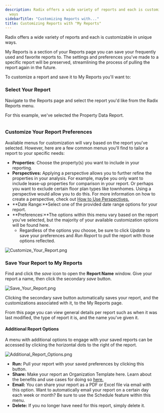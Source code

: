 ```yaml
---
description: Radix offers a wide variety of reports and each is customizable in unique
  ways
sidebarTitle: "Customizing Reports with..."
title: Customizing Reports with "My Reports"
---
```


Radix offers a wide variety of reports and each is customizable in unique ways. 


My Reports is a section of your Reports page you can save your frequently used and favorite reports to. The settings and preferences you've made to a specific report will be preserved, streamlining the process of pulling the report again in the future.


To customize a report and save it to My Reports you'll want to:


<Steps>
  <Step title="Select the report you want to customize.">
  </Step>
  <Step title="Customize the report with available Preferences.">
  </Step>
  <Step title="Save the report to My Reports for future use.">
  </Step>
</Steps>


### Select Your Report


Navigate to the Reports page and select the report you'd like from the Radix Reports menu. 


For this example, we've selected the Property Data Report. 


<Frame caption="Overview of customizable report options for property and research data.">
  <img src="/images/radix/f387ba8a59f910c38b77fa8364e803d4084856c2.png" alt="" />
</Frame>


### Customize Your Report Preferences


Available menus for customization will vary based on the report you've selected. However, here are a few common menus you'll find to tailor a report to your specific needs:


* **Properties**: Choose the property(s) you want to include in your reporting.
* **Perspectives:** Applying a perspective allows you to further refine the properties in your analysis. For example, maybe you only want to include lease-up properties for comparison in your report. Or perhaps you want to exclude certain floor plan types like townhomes. Using a perspective would allow you to do this. For more information on how to create a perspective, check out [How to Use Perspectives.](kb://article/zendesk:radix:7313516628749)
* **Date Range:**Select one of the provided date range options for your report.
* **Preferences:**The options within this menu vary based on the report you've selected, but the majority of your available customization options will be found here.
	+ Regardless of the options you choose, be sure to click *Update* to save your preferences and *Run Report* to pull the report with those options reflected.


<Frame caption="Filter and run property data reports with customizable column preferences.">
  <img src="/images/radix/beb9285c8b1ce0862f80abdb3e1491103683a95c.png" alt="Customize_Your_Report.png" />
</Frame>


### Save Your Report to My Reports


Find and click the *save* icon to open the **Report Name** window. Give your report a name, then click the secondary *save* button. 


<Frame caption="Save a report with a specified name in the sharing interface.">
  <img src="/images/radix/0c4647aa608ad6777e003a7402a98f75b4656e81.png" alt="Save_Your_Report.png" />
</Frame>


Clicking the secondary save button automatically saves your report, and the customizations associated with it, to the My Reports page. 


From this page you can view general details per report such as when it was last modified, the type of report it is, and the name you've given it. 


#### Additional Report Options


A menu with additional options to engage with your saved reports can be accessed by clicking the horizontal dots to the right of the report. 


<Frame caption="&quot;My Reports&quot; section displaying customizable report options and actions for each report.">
  <img src="/images/radix/604d63fc343baf271c9664a8e9fe8951ccde6d2b.png" alt="Additional_Report_Options.png" />
</Frame>


* **Run:** Pull your report with your saved preferences by clicking this button.
* **Share:** Make your report an Organization Template here. Learn about the benefits and use cases for doing so [here.](kb://article/zendesk:radix:15328580922637)
* **Email:** You can share your report as a PDF or Excel file via email with this option. Want to automatically email your report on a certain day each week or month? Be sure to use the Schedule feature within this menu.
* **Delete:** If you no longer have need for this report, simply delete it.